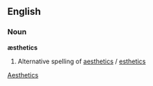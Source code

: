 ==English==
===Noun===
'''æsthetics'''

# Alternative spelling of [[aesthetics]] / [[esthetics]]

[[Category:English words spelled with diacritics or ligatures|Aesthetics]]
